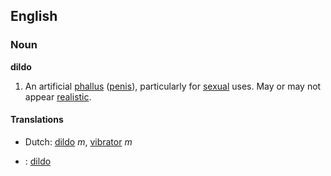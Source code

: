 ==English==
===Noun===
'''dildo'''

# An artificial [[phallus]] ([[penis]]), particularly for [[sexual]] uses.  May or may not appear [[realistic]].

====Translations====
*Dutch: [[dildo]] ''m'', [[vibrator]] ''m''
*{{fi}}: [[dildo]]